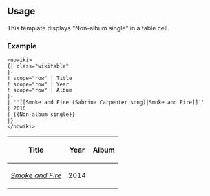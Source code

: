 {{Documentation subpage}}
<!-- Please place categories where indicated at the bottom of this page and interwikis at Wikidata (see [[Wikipedia:Wikidata]]) -->

{{Translating|||time=2020-09-01T11:26:14+00:00}}
== Usage ==
This template displays "Non-album single" in a table cell.

=== Example ===
<pre><nowiki>
{| class="wikitable"
|-
! scope="row" | Title
! scope="row" | Year
! scope="row" | Album
|-
| ''[[Smoke and Fire (Sabrina Carpenter song)|Smoke and Fire]]''
| 2016
| {{Non-album single}}
|}
</nowiki></pre>

{| class="wikitable"
|-
! scope="row" | Title
! scope="row" | Year
! scope="row" | Album
|-
| ''[[Smoke and Fire]]''
| 2014
| {{Non-album single}}
|}

<includeonly>{{sandbox other||
<!-- Categories below this line, please; interwikis at Wikidata -->
[[Category:Music templates]]
}}</includeonly>
